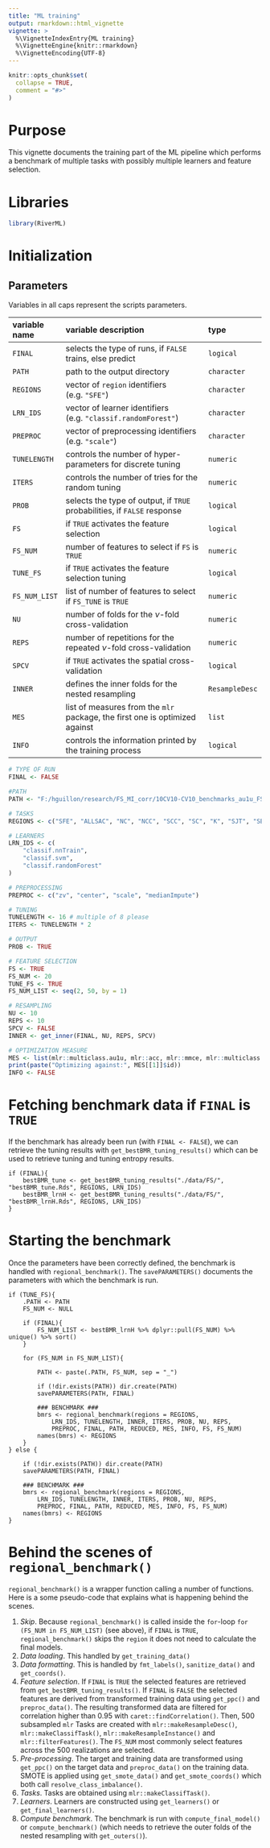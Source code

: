 ```yaml
---
title: "ML training"
output: rmarkdown::html_vignette
vignette: >
  %\VignetteIndexEntry{ML training}
  %\VignetteEngine{knitr::rmarkdown}
  %\VignetteEncoding{UTF-8}
---
```


```r
knitr::opts_chunk$set(
  collapse = TRUE,
  comment = "#>"
)
```

# Purpose

This vignette documents the training part of the ML pipeline which performs a benchmark of multiple tasks with possibly multiple learners and feature selection.

# Libraries

```r
library(RiverML)
```

# Initialization

## Parameters

Variables in all caps represent the scripts parameters.

| variable name | variable description                                                        | type           |
|:--------------|:----------------------------------------------------------------------------|:---------------|
| `FINAL`       | selects the type of runs, if `FALSE` trains, else predict                   | `logical`      |
| `PATH`        | path to the output directory                                                | `character`    |
| `REGIONS`     | vector of `region` identifiers (e.g. `"SFE"`)                               | `character`    |
| `LRN_IDS`     | vector of learner identifiers (e.g. `"classif.randomForest"`)               | `character`    |
| `PREPROC`     | vector of preprocessing identifiers (e.g. `"scale"`)                        | `character`    |
| `TUNELENGTH`  | controls the number of hyper-parameters for discrete tuning                 | `numeric`      |
| `ITERS`       | controls the number of tries for the random tuning                          | `numeric`      |
| `PROB`        | selects the type of output, if `TRUE` probabilities, if `FALSE` response    | `logical`      |
| `FS`          | if `TRUE` activates the feature selection                                   | `logical`      |
| `FS_NUM`      | number of features to select if `FS` is `TRUE`                              | `numeric`      |
| `TUNE_FS`     | if `TRUE` activates the feature selection tuning                            | `logical`      |
| `FS_NUM_LIST` | list of number of features to select if `FS_TUNE` is `TRUE`                 | `numeric`      |
| `NU`          | number of folds for the $\nu$-fold cross-validation                         | `numeric`      |
| `REPS`        | number of repetitions for the repeated $\nu$-fold cross-validation          | `numeric`      |
| `SPCV`        | if `TRUE` activates the spatial cross-validation                            | `logical`      |
| `INNER`       | defines the inner folds for the nested resampling                           | `ResampleDesc` |
| `MES`         | list of measures from the `mlr` package, the first one is optimized against | `list`         |
| `INFO`        | controls the information printed by the training process                    | `logical`      |


```r
# TYPE OF RUN
FINAL <- FALSE

#PATH
PATH <- "F:/hguillon/research/FS_MI_corr/10CV10-CV10_benchmarks_au1u_FS"

# TASKS
REGIONS <- c("SFE", "ALLSAC", "NC", "NCC", "SCC", "SC", "K", "SJT", "SECA")

# LEARNERS
LRN_IDS <- c(
	"classif.nnTrain",
	"classif.svm",
	"classif.randomForest"
)

# PREPROCESSING
PREPROC <- c("zv", "center", "scale", "medianImpute")

# TUNING
TUNELENGTH <- 16 # multiple of 8 please
ITERS <- TUNELENGTH * 2

# OUTPUT
PROB <- TRUE

# FEATURE SELECTION
FS <- TRUE
FS_NUM <- 20
TUNE_FS <- TRUE
FS_NUM_LIST <- seq(2, 50, by = 1)

# RESAMPLING
NU <- 10
REPS <- 10
SPCV <- FALSE
INNER <- get_inner(FINAL, NU, REPS, SPCV)

# OPTIMIZATION MEASURE
MES <- list(mlr::multiclass.au1u, mlr::acc, mlr::mmce, mlr::multiclass.aunu, mlr::timetrain)
print(paste("Optimizing against:", MES[[1]]$id))
INFO <- FALSE
```

# Fetching benchmark data if `FINAL` is `TRUE`

If the benchmark has already been run (with `FINAL <- FALSE`), we can retrieve the tuning results with `get_bestBMR_tuning_results()` which can be used to retrieve tuning and tuning entropy results.

```
if (FINAL){
	bestBMR_tune <- get_bestBMR_tuning_results("./data/FS/", "bestBMR_tune.Rds", REGIONS, LRN_IDS)
	bestBMR_lrnH <- get_bestBMR_tuning_results("./data/FS/", "bestBMR_lrnH.Rds", REGIONS, LRN_IDS)
} 
```

# Starting the benchmark

Once the parameters have been correctly defined, the benchmark is handled with `regional_benchmark()`.
The `savePARAMETERS()` documents the parameters with which the benchmark is run.

```
if (TUNE_FS){
	.PATH <- PATH
	FS_NUM <- NULL
	
	if (FINAL){
		FS_NUM_LIST <- bestBMR_lrnH %>% dplyr::pull(FS_NUM) %>% unique() %>% sort()
	}

	for (FS_NUM in FS_NUM_LIST){

		PATH <- paste(.PATH, FS_NUM, sep = "_")
		
		if (!dir.exists(PATH)) dir.create(PATH)
		savePARAMETERS(PATH, FINAL)

		### BENCHMARK ###
		bmrs <- regional_benchmark(regions = REGIONS, 
			LRN_IDS, TUNELENGTH, INNER, ITERS, PROB, NU, REPS,
			PREPROC, FINAL, PATH, REDUCED, MES, INFO, FS, FS_NUM)
		names(bmrs) <- REGIONS
	}
} else {
	
	if (!dir.exists(PATH)) dir.create(PATH)
	savePARAMETERS(PATH, FINAL)

	### BENCHMARK ###
	bmrs <- regional_benchmark(regions = REGIONS, 
		LRN_IDS, TUNELENGTH, INNER, ITERS, PROB, NU, REPS,
		PREPROC, FINAL, PATH, REDUCED, MES, INFO, FS, FS_NUM)
	names(bmrs) <- REGIONS
}
```

# Behind the scenes of `regional_benchmark()`

`regional_benchmark()` is a wrapper function calling a number of functions.
Here is a some pseudo-code that explains what is happening behind the scenes.

1. _Skip_. Because `regional_benchmark()` is called inside the `for`-loop `for (FS_NUM in FS_NUM_LIST)` (see above), if `FINAL` is `TRUE`, `regional_benchmark()` skips the `region` it does not need to calculate the final models.
1. _Data loading_. This handled by `get_training_data()`
1. _Data formatting_. This is handled by `fmt_labels()`, `sanitize_data()` and `get_coords()`.
1. _Feature selection_. If `FINAL` is `TRUE` the selected features are retrieved from  ` get_bestBMR_tuning_results()`. If `FINAL` is `FALSE` the selected features are derived from transformed training data using `get_ppc()` and `preproc_data()`. The resulting transformed data are filtered for correlation higher than 0.95 with `caret::findCorrelation()`. Then, 500 subsampled `mlr` Tasks are created with `mlr::makeResampleDesc()`, `mlr::makeClassifTask()`, `mlr::makeResampleInstance()` and `mlr::filterFeatures()`. The `FS_NUM` most commonly select features across the 500 realizations are selected. 
1. _Pre-processing_. The target and training data are transformed using `get_ppc()` on the target data and `preproc_data()` on the training data. SMOTE is applied using `get_smote_data()` and `get_smote_coords()` which both call `resolve_class_imbalance()`.
1. _Tasks_. Tasks are obtained using `mlr::makeClassifTask()`.
1. _Learners_. Learners are constructed using `get_learners()` or `get_final_learners()`.
1. _Compute benchmark_. The benchmark is run with `compute_final_model()` or `compute_benchmark()` (which needs to retrieve the outer folds of the nested resampling with `get_outers()`).
